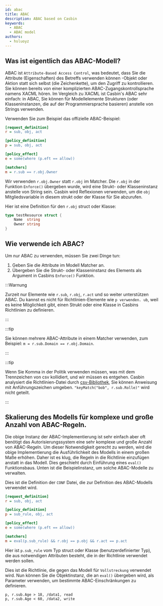 ```yaml
---
id: abac
title: ABAC
description: ABAC based on Casbin
keywords:
  - ABAC
  - ABAC model
authors:
  - hsluoyz
---
```


## Was ist eigentlich das ABAC-Modell?

ABAC ist `Attribute-Based Access Control`, was bedeutet, dass Sie die Attribute (Eigenschaften) des Betreffs verwenden können -Objekt oder Aktion statt sich selbst (die Zeichenkette), um den Zugriff zu kontrollieren. Sie können bereits von einer komplizierten ABAC-Zugangskontrollsprache namens XACML hören. Im Vergleich zu XACML ist Casbin's ABAC sehr einfach: in ABAC, Sie können für Modellelemente Strukturen (oder Klasseninstanzen, die auf der Programmiersprache basieren) anstelle von Strings verwenden.

Verwenden Sie zum Beispiel das offizielle ABAC-Beispiel:

```ini
[request_definition]
r = sub, obj, act

[policy_definition]
p = sub, obj, act

[policy_effect]
e = some(where (p.eft == allow))

[matchers]
m = r.sub == r.obj.Owner
```

Wir verwenden `r.obj.Owner` statt `r.obj` im Matcher. Die `r.obj` in der Funktion `Enforce()` übergeben wurde, wird eine Strukt- oder Klasseninstanz anstelle von String sein. Casbin wird Reflexionen verwenden, um die `obj` Mitgliedsvariable in diesem strukt oder der Klasse für Sie abzurufen.

Hier ist eine Definition für den `r.obj` struct oder Klasse:

```go
type testResource struct {
    Name  string
    Owner string
}
```

## Wie verwende ich ABAC?

Um nur ABAC zu verwenden, müssen Sie zwei Dinge tun:

1. Geben Sie die Attribute im Modell Matcher an.
2. Übergeben Sie die Strukt- oder Klasseninstanz des Elements als Argument in Casbins `Enforce()` Funktion.

:::Warnung

Zurzeit nur Elemente wie `r.sub`, `r.obj`, `r.act` und so weiter unterstützen ABAC. Du kannst es nicht für Richtlinien-Elemente wie `p verwenden. ub`, weil es keine Möglichkeit gibt, einen Strukt oder eine Klasse in Casbins Richtlinien zu definieren.

:::

:::tip

Sie können mehrere ABAC-Attribute in einem Matcher verwenden, zum Beispiel: `m = r.sub.Domain == r.obj.Domain`.

:::

:::tip

Wenn Sie Komma in der Politik verwenden müssen, was mit dem Trennzeichen von csv kollidiert, und wir müssen es entgehen. Casbin analysiert die Richtlinien-Datei durch [csv-Bibliothek](https://pkg.go.dev/encoding/csv), Sie können Anweisung mit Anführungszeichen umgeben. `"keyMatch("bob", r.sub.Rolle)"` wird nicht geteilt.

:::

## Skalierung des Modells für komplexe und große Anzahl von ABAC-Regeln.

Die obige Instanz der ABAC-Implementierung ist sehr einfach aber oft benötigt das Autorisierungssystem eine sehr komplexe und große Anzahl von ABAC-Regeln. Um dieser Notwendigkeit gerecht zu werden, wird die obige Implementierung die Ausführlichkeit des Modells in einem großen Maße erhöhen. Daher ist es klug, die Regeln in die Richtlinie einzufügen anstatt in das Modell. Dies geschieht durch Einführung eines `eval()` Funktionsbaus. Unten ist die Beispielinstanz, um solche ABAC-Modelle zu verwalten.

Dies ist die Definition der `CONF` Datei, die zur Definition des ABAC-Modells verwendet wird.

```ini
[request_definition]
r = sub, obj, act

[policy_definition]
p = sub_rule, obj, act

[policy_effect]
e = some(where (p.eft == allow))

[matchers]
m = eval(p.sub_rule) && r.obj == p.obj && r.act == p.act
```

Hier ist `p.sub_rule` vom Typ struct oder Klasse (benutzerdefinierter Typ), die aus notwendigen Attributen besteht, die in der Richtlinie verwendet werden sollen.

Dies ist die Richtlinie, die gegen das Modell für `Vollstreckung` verwendet wird. Nun können Sie die Objektinstanz, die an `eval()` übergeben wird, als Parameter verwenden, um bestimmte ABAC-Einschränkungen zu definieren.

```csv
p, r.sub.Age > 18, /data1, read
p, r.sub.Age < 60, /data2, write
```
